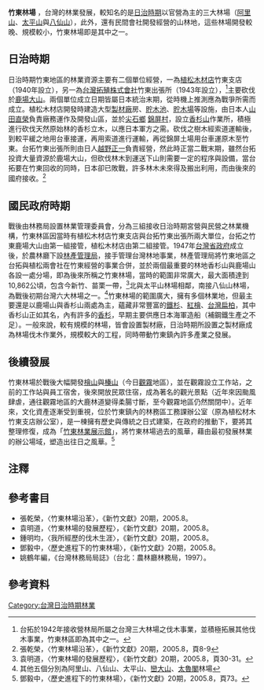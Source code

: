 '''竹東林場''' ，台灣的林業發展，較知名的是[[台灣日治時期|日治時期]]以官營為主的三大林場（[[阿里山林場|阿里山]]、[[太平山林場|太平山]]與[[八仙山林場|八仙山]]），此外，還有民間會社開發經營的山林地，這些林場開發較晚、規模較小，竹東林場即是其中之一。

== 日治時期 ==
日治時期竹東地區的林業資源主要有二個單位經營，一為[[植松木材店|植松木材店]]竹東支店（1940年設立），另一為[[台灣拓殖株式會社|台灣拓殖株式會社]]竹東出張所（1943年設立），<ref>台拓於1942年接收營林局所屬之台灣三大林場之伐木事業，並積極拓展其他伐木事業，竹東林區即為其中之一。</ref>主要砍伐於[[鹿場大山|鹿場大山]]。兩個單位成立日期皆屬日本統治末期，從時機上推測應為戰爭所需而成立。植松木材店開發時建造大型[[製材廠|製材廠]]房、[[貯木池|貯木池]]、[[貯木場|貯木場]]等設施，由日本人[[山田直榮|山田直榮]]負責廠務運作及開發山區，並於[[尖石鄉|尖石鄉]] [[錦屏村|錦屏村]]，設立[[香杉山|香杉山]]作業所，積極進行砍伐天然原始林的香杉立木，以應日本軍方之需。砍伐之樹木經索道運輸後，到較平緩之地用台車接運，再用索道進行運輸，再從錦屏土場用台車運原木至竹東。台拓竹東出張所則由日人[[越野正一|越野正一]]負責經營，然此時正當二戰末期，雖然台拓投資大量資源於鹿場大山，但砍伐林木到運送下山則需要一定的程序與設備，當台拓要在竹東回收的同時，日本卻已敗戰，許多林木未來得及搬出利用，而由後來的國府接收。<ref>張乾榮，〈竹東林場沿革〉，《新竹文獻》20期，2005.8，頁8-9</ref>

== 國民政府時期 ==
戰後由林務局設置林業管理委員會，分為三組接收日治時期宮營與民營之林業機構，竹東林區因當時有植松木材店竹東支店與台拓竹東出張所兩大單位，台拓之竹東鹿場大山由第一組接管，植松木材店由第二組接管。1947年[[台灣省政府|台灣省政府]]成立後，於農林廳下設[[林產管理局|林產管理局]]，接手管理台灣林地事業，林產管理局將竹東地區之台拓與植松兩會社在竹東經營的事業合併，並於兩個最重要的林地香杉山與鹿場山各設一處分場，即為後來所稱之竹東林場，當時的範圍非常廣大，最大面積達到10,862公頃，包含今新竹、苗栗一帶，<ref>袁明道，〈竹東林場的發展歷程〉，《新竹文獻》20期，2005.8，頁30-31。</ref>北與太平山林場相鄰，南接八仙山林場，為戰後初期台灣六大林場之一。<ref>其他五個分別為阿里山、八仙山、太平山、[[巒大山|巒大山]]、[[太魯閣|太魯閣]]林場</ref>竹東林場的範圍廣大，擁有多個林業地，但最主要還是以鹿場山與香杉山兩處為主，蘊藏非常豐富的[[鐵杉|鐵杉]]、[[紅檜|紅檜]]、[[台灣扁柏|台灣扁柏]]，其中香杉山正如其名，內有許多的[[香杉|香杉]]，早期主要供應日本海軍造船（補鋼鐵生產之不足）。一般來說，較有規模的林場，皆會設置製材廠，日治時期所設置之製材廠成為林場伐木作業外，規模較大的工程，同時帶動竹東鎮內許多產業之發展。

== 後續發展 ==
竹東林場於戰後大幅開發[[檜山|檜山]]與[[榛山|榛山]]（今日[[觀霧|觀霧]]地區），並在觀霧設立工作站，之前的工作站與員工宿舍，後來開放民眾住宿，成為著名的觀光景點（近年來因颱風肆虐，通往觀霧地區的大鹿林道變得柔腸寸斷，至今觀霧地區仍然關閉中）。近年來，文化資產逐漸受到重視，位於竹東鎮內的林務區工務課辦公室（原為植松材木竹東支店辦公室），是一棟擁有歷史與傳統之日式建築，在政府的推動下，要將其整理修復，成為「[[竹東林業展示館|竹東林業展示館]]」，將竹東林場過去的風華，藉由最初發展林業的辦公場域，塑造出往日之風華。<ref>鄧毅中，〈歷史進程下的竹東林場〉，《新竹文獻》20期，2005.8，頁73。</ref>

== 注釋 ==
<div style="font-size:85%">
<references/>
</div>

== 參考書目 ==
*張乾榮，〈竹東林場沿革〉，《新竹文獻》20期，2005.8。
*袁明道，〈竹東林場的發展歷程〉，《新竹文獻》20期，2005.8。
*鍾明均，〈我所經歷的伐木生涯〉，《新竹文獻》20期，2005.8。
*鄧毅中，〈歷史進程下的竹東林場〉，《新竹文獻》20期，2005.8。
*姚鶴年編，《台灣林務局局誌》（台北：農林廳林務局，1997）。

== 參考資料 ==
<div class="references-small">
<references />
</div>

{{台灣林場一覽}}

[[Category:台灣日治時期林業|Category:台灣日治時期林業]]